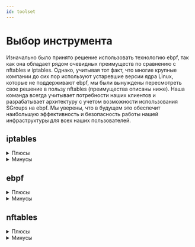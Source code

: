 ```yaml
---
id: toolset
---
```


# Выбор инструмента

<span className="paragraph">
  Изначально было принято решение использовать технологию ebpf, так как она обладает рядом очевидных преимуществ по
  сравнению с nftables и iptables. Однако, учитывая тот факт, что многие крупные компании до сих пор используют
  устаревшие версии ядра Linux, которые не поддерживают ebpf, мы были вынуждены пересмотреть свое решение в пользу
  nftables (преимущества описаны ниже).
</span>

<span className="paragraph">
  Наша команда всегда учитывает потребности наших клиентов и разрабатывает архитектуру с учетом возможности
  использования SGroups на ebpf. Мы уверены, что в будущем это обеспечит наибольшую эффективность и безопасность работы
  нашей инфраструктуры для всех наших пользователей.
</span>

## iptables

<details>
<summary>Плюсы</summary>

    - Имеет длительную историю использования и широкое распространение.
    - Обладает качественной документацией и обширным набором ресурсов для обучения и отладки.
    - Представляет собой мощный инструмент для управления трафиком с обширным набором настроек и возможностей.
    - Обеспечивается хорошей поддержкой и имеет широкое сообщество пользователей.
    - Совместим с другими инструментами, такими как fail2ban, для обеспечения дополнительной защиты сервера.

</details>

<details className="alert alert--danger">
<summary>Минусы</summary>

    - Обладает сложным и запутанным синтаксисом, что может затруднить работу начинающих пользователей.
    - Не полностью поддерживает декларативную конфигурацию, что усложняет отслеживание и управление правилами.
    - Некоторые функции, такие как обработка фрагментированных пакетов, могут работать медленнее, чем в nftables и ebpf.
    - Имеет ограниченную гибкость по сравнению с более современными решениями, такими как nftables и ebpf.

</details>

## ebpf

<details>
<summary>Плюсы</summary>

- Высокая производительность и гибкость достигаются за счет использования JIT-компиляции и возможности динамической загрузки и отключения программ. Это особенно важно в условиях высокой нагрузки и сложной сетевой инфраструктуры.
- Более широкий набор инструментов для анализа сетевых пакетов и принятия решений на основе различных метрик позволяет эффективно контролировать сетевой трафик.
- Универсальность ebpf позволяет использовать эту технологию не только для задач брандмауэра, но и для мониторинга и анализа сетевого трафика.

</details>

<details className="alert alert--danger">
<summary>Минусы</summary>

    - Ограничения в возможностях: ebpf не поддерживает некоторые функции, которые могут быть полезны в качестве брандмауэра, например, отслеживание состояния соединения.
    - Сложность настройки: использование ebpf требует определенного уровня знаний, что может сделать его настройку и использование более сложным для неопытных пользователей. Учитывайте это при выборе инструмента для обеспечения безопасности вашей сетевой инфраструктуры.

</details>

## nftables

<details>
<summary>Плюсы</summary>

    - Имеет простой и понятный синтаксис, что упрощает конфигурирование и отладку правил.
    - Обеспечивает полностью декларативный подход к конфигурации брандмауэра.
    - Обрабатывает фрагменты пакетов быстрее, чем iptables.
    - Поддерживает широкий спектр функций, включая отложенное применение правил и автоматическое управление временными правилами.
    - Позволяет динамически обновлять правила без перезагрузки или перекомпиляции ядра, что особенно важно в случаях, когда необходимо быстро изменить конфигурацию брандмауэра в реальном времени.
    - Обладает возможностью группировки правил для более эффективного управления правилами, связанными с различными группами пакетов.
    - Обладает поддержкой более сложных типов матчей, которые могут использоваться для определения конкретных условий, таких как наличие определенных флагов TCP или значений IP-адресов.
    - Поддерживает нативный синтаксис для работы с IP-адресами и другими типами данных, что упрощает конфигурацию брандмауэра.
    - Позволяет отслеживать состояние соединений, что позволяет создавать более сложные правила, основанные на состоянии соединения.

</details>

<details className="alert alert--danger">
<summary>Минусы</summary>

    - Относительно новый инструмент, поэтому у него меньше сообщество пользователей и ресурсов для обучения и отладки, чем у iptables.
    - Некоторые функции, такие как поддержка определенных модулей ядра, могут быть ограничены.
    - Не все возможности, доступные в iptables, могут быть доступны в nftables.

</details>
